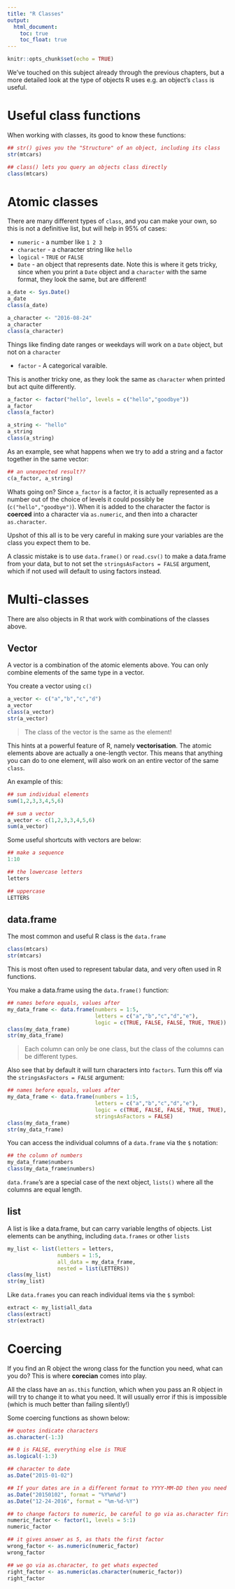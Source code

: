 ```yaml
---
title: "R Classes"
output: 
  html_document:
    toc: true
    toc_float: true
---
```


```r
knitr::opts_chunk$set(echo = TRUE)
```

We've touched on this subject already through the previous chapters, but a more detailed look at the type of objects R uses e.g. an object's `class` is useful.

# Useful class functions

When working with classes, its good to know these functions:

```r
## str() gives you the "Structure" of an object, including its class
str(mtcars)

## class() lets you query an objects class directly
class(mtcars)

```

# Atomic classes

There are many different types of `class`, and you can make your own, so this is not a definitive list, but will help in 95% of cases:

* `numeric` - a number like `1 2 3`
* `character` - a character string like `hello`
* `logical` - `TRUE` or `FALSE`
* `Date` - an object that represents date.  Note this is where it gets tricky, since when you print a `Date` object and a `character` with the same format, they look the same, but are different!

```r
a_date <- Sys.Date()
a_date
class(a_date)

a_character <- "2016-08-24"
a_character
class(a_character)

```

Things like finding date ranges or weekdays will work on a `Date` object, but not on a `character`

* `factor` - A categorical varaible.  

This is another tricky one, as they look the same as `character` when printed but act quite differently.

```r
a_factor <- factor("hello", levels = c("hello","goodbye"))
a_factor
class(a_factor)

a_string <- "hello"
a_string
class(a_string)
```

As an example, see what happens when we try to add a string and a factor together in the same vector:
```r
## an unexpected result??
c(a_factor, a_string)
```

Whats going on?  Since `a_factor` is a factor, it is actually represented as a number out of the choice of levels it could possibly be (`c("hello","goodbye")`).  When it is added to the character the factor is **coerced** into a character via `as.numeric`, and then into a character `as.character`.

Upshot of this all is to be very careful in making sure your variables are the class you expect them to be.

A classic mistake is to use `data.frame()` or `read.csv()` to make a data.frame from your data, but to not set the `stringsAsFactors = FALSE` argument, which if not used will default to using factors instead.

# Multi-classes

There are also objects in R that work with combinations of the classes above.

## Vector

A vector is a combination of the atomic elements above.  You can only combine elements of the same type in a vector.

You create a vector using `c()`

```r
a_vector <- c("a","b","c","d")
a_vector
class(a_vector)
str(a_vector)
```

> The class of the vector is the same as the element!  

This hints at a powerful feature of R, namely **vectorisation**.  The atomic elements above are actually a one-length vector.  This means that anything you can do to one element, will also work on an entire vector of the same `class`.

An example of this:

```r
## sum individual elements
sum(1,2,3,3,4,5,6)

## sum a vector
a_vector <- c(1,2,3,3,4,5,6)
sum(a_vector)

```

Some useful shortcuts with vectors are below:

```r
## make a sequence
1:10

## the lowercase letters
letters

## uppercase
LETTERS

```


## data.frame

The most common and useful R class is the `data.frame`

```r
class(mtcars)
str(mtcars)
```

This is most often used to represent tabular data, and very often used in R functions.  

You make a data.frame using the `data.frame()` function:

```r
## names before equals, values after
my_data_frame <- data.frame(numbers = 1:5, 
                            letters = c("a","b","c","d","e"), 
                            logic = c(TRUE, FALSE, FALSE, TRUE, TRUE))
class(my_data_frame)
str(my_data_frame)

```

> Each column can only be one class, but the class of the columns can be different types.

Also see that by default it will turn characters into `factors`.  Turn this off via the `stringsAsFactors = FALSE` argument:

```r
## names before equals, values after
my_data_frame <- data.frame(numbers = 1:5, 
                            letters = c("a","b","c","d","e"), 
                            logic = c(TRUE, FALSE, FALSE, TRUE, TRUE),
                            stringsAsFactors = FALSE)
class(my_data_frame)
str(my_data_frame)

```

You can access the individual columns of a `data.frame` via the `$` notation:

```r
## the column of numbers
my_data_frame$numbers
class(my_data_frame$numbers)
```

`data.frame`'s are a special case of the next object, `lists()` where all the columns are equal length.

## list

A list is like a data.frame, but can carry variable lengths of objects.  List elements can be anything, including `data.frames` or other `lists`

```r

my_list <- list(letters = letters,
                numbers = 1:5,
                all_data = my_data_frame,
                nested = list(LETTERS))
class(my_list)
str(my_list)
```

Like `data.frames` you can reach individual items via the `$` symbol:

```r
extract <- my_list$all_data
class(extract)
str(extract)
```

# Coercing

If you find an R object the wrong class for the function you need, what can you do?  This is where **corecian** comes into play.

All the class have an `as.this` function, which when you pass an R object in will try to change it to what you need.  It will usually error if this is impossible (which is much better than failing silently!)

Some coercing functions as shown below:

```r
## quotes indicate characters
as.character(-1:3)

## 0 is FALSE, everything else is TRUE
as.logical(-1:3)

## character to date
as.Date("2015-01-02")

## If your dates are in a different format to YYYY-MM-DD then you need to supply format argument
as.Date("20150102", format = "%Y%m%d")
as.Date("12-24-2016", format = "%m-%d-%Y")

## to change factors to numeric, be careful to go via as.character first
numeric_factor <- factor(1, levels = 5:1)
numeric_factor

## it gives answer as 5, as thats the first factor
wrong_factor <- as.numeric(numeric_factor)
wrong_factor

## we go via as.character, to get whats expected
right_factor <- as.numeric(as.character(numeric_factor))
right_factor

```

